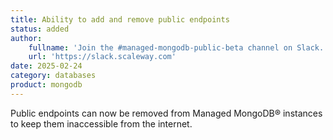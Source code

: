 ```yaml
---
title: Ability to add and remove public endpoints
status: added
author:
    fullname: 'Join the #managed-mongodb-public-beta channel on Slack.'
    url: 'https://slack.scaleway.com'
date: 2025-02-24
category: databases
product: mongodb
---
```


Public endpoints can now be removed from Managed MongoDB® instances to keep them inaccessible from the internet.

